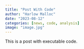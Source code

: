 ```yaml
---
title: "Post With Code"
author: "Harlow Malloc"
date: "2023-08-12"
categories: [news, code, analysis]
image: "image.jpg"
---
```


This is a post with executable code.
